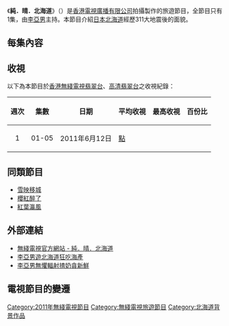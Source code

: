 {{unreferenced|time=2017-07-17T02:36:07+00:00}}
{{無綫節目
| 中文節目名=純．晴．北海道
| 英文節目名={{lang|en|Hello Mellow Hokkaido}}
| 圖片=[[檔案:TVB_Hello_Mellow_Hokkaido.jpg|300px]]
| 翡翠台首播日期=2011年6月12日
| 翡翠台首播時間=星期日 23:00-23:30 (連廣告)
| 高清翡翠台首播日期=2011年6月12日
| 高清翡翠台首播時間=星期日 23:00-23:30 (連廣告)
| 監製=[[張嘉玲|張嘉玲]]
| 編審=[[馮凱琪|馮凱琪]]
| 集數=1
| 類型=旅遊
| 外景={{JPN}}
| 製作公司=[[香港|香港]][[電視廣播有限公司|電視廣播有限公司]]
| 主持=[[李亞男|李亞男]]
| 網頁=http://programme.tvb.com/foodandtravel/hellomellowhokkaido/
}}
《'''純．晴．北海道'''》（{{lang-en|'''Hello Mellow Hokkaido'''}}）是[[香港|香港]][[電視廣播有限公司|電視廣播有限公司]]拍攝製作的旅遊節目，全節目只有1集，由[[李亞男|李亞男]]主持。本節目介紹[[日本|日本]][[北海道|北海道]]經歷311大地震後的面貌。

==每集內容==

==收視==
以下為本節目於[[香港|香港]][[電視廣播有限公司|無綫電視]][[翡翠台|翡翠台]]、[[高清翡翠台|高清翡翠台]]之收視紀錄：
{|class="wikitable" style="font-size: 14px;"
!週次!!集數!!日期!!平均收視!!最高收視!!百份比
|-     
|align=center|1||align=center|01-05||2011年6月12日||[[收視點|點]]||||
|}

==同類節目==
*[[雪映移城|雪映移城]]
*[[櫻紅醉了|櫻紅醉了]]
*[[紅葉瀛風|紅葉瀛風]]

==外部連結==
*[http://programme.tvb.com/foodandtravel/hellomellowhokkaido/ 無綫電視官方網站 - 純．晴．北海道]
*[http://news.singtao.ca/toronto/2011-06-12/entertainment1307858040d3241134.html 李亞男遊北海道狂吃海產]{{Dead link|date=2019年11月 |bot=InternetArchiveBot |fix-attempted=yes }}
*[http://orientaldaily.on.cc/cnt/entertainment/20110610/00282_037.html 李亞男無懼輻射揸奶貪新鮮]

==電視節目的變遷==
{{電視節目的變遷
|電視台={{flagicon|HK}}[[無綫電視|無綫電視]]{{TVB-Jade}}、{{TVB-HD Jade}}
|播放檔次=星期一至五 22:30-23:00 時段
|節目名稱=純．晴．北海道<br/>（2011.06.12）
|上一節目=[[午夜出動|午夜出動]]<br/>（2011.04.03 - 2011.06.05）
|下一節目=[[楊千嬅優遊海口|楊千嬅優遊海口]]<br/>（2011.06.26 - 2011.07.03）
}}

[[Category:2011年無綫電視節目|Category:2011年無綫電視節目]]
[[Category:無綫電視旅遊節目|Category:無綫電視旅遊節目]]
[[Category:北海道背景作品|Category:北海道背景作品]]